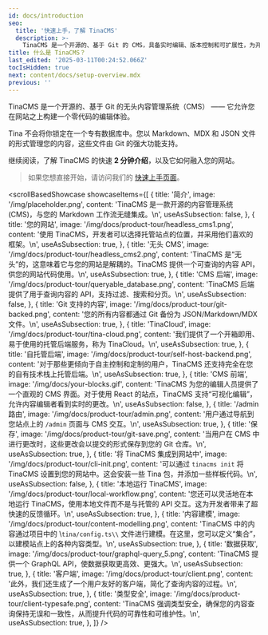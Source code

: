```yaml
---
id: docs/introduction
seo:
  title: '快速上手，了解 TinaCMS'
  description: >-
    TinaCMS 是一个开源的、基于 Git 的 CMS，具备实时编辑、版本控制和可扩展性，为开发者和内容创作者提供强大支持。
title: 什么是 TinaCMS？
last_edited: '2025-03-11T00:24:52.066Z'
tocIsHidden: true
next: content/docs/setup-overview.mdx
previous: ''
---
```


TinaCMS 是一个开源的、基于 Git 的无头内容管理系统（CMS） —— 它允许您在网站之上构建一个零代码的编辑体验。

Tina 不会将你锁定在一个专有数据库中。您以 Markdown、MDX 和 JSON 文件的形式管理您的内容，这些文件由 Git 的强大功能支持。

继续阅读，了解 TinaCMS 的快速 **2 分钟介绍**，以及它如何融入您的网站。

> 如果您想直接开始，请访问我们的 [快速上手页面](/zh/docs/setup-overview/)。

<scrollBasedShowcase
  showcaseItems={[
    {
      title: '简介',
      image: '/img/placeholder.png',
      content:
        'TinaCMS 是一款开源的内容管理系统 (CMS)，与您的 Markdown 工作流无缝集成。\n',
      useAsSubsection: false,
    },
    {
      title: '您的网站',
      image: '/img/docs/product-tour/headless_cms1.png',
      content:
        '使用 TinaCMS，开发者可以选择托管站点的位置，并采用他们喜欢的框架。\n',
      useAsSubsection: true,
    },
    {
      title: '无头 CMS',
      image: '/img/docs/product-tour/headless_cms2.png',
      content:
        'TinaCMS 是“无头”的，这意味着它与您的网站是解耦的。TinaCMS 提供一个可查询的内容 API，供您的网站代码使用。\n',
      useAsSubsection: true,
    },
    {
      title: 'CMS 后端',
      image: '/img/docs/product-tour/queryable_database.png',
      content: 'TinaCMS 后端提供了用于查询内容的 API，支持过滤、搜索和分页。\n',
      useAsSubsection: false,
    },
    {
      title: 'Git 支持的内容',
      image: '/img/docs/product-tour/git-backed.png',
      content: '您的所有内容都通过 Git 备份为 JSON/Markdown/MDX 文件。\n',
      useAsSubsection: true,
    },
    {
      title: 'TinaCloud',
      image: '/img/docs/product-tour/tina-cloud.png',
      content:
        '我们提供了一个开箱即用、易于使用的托管后端服务，称为 TinaCloud。\n',
      useAsSubsection: true,
    },
    {
      title: '自托管后端',
      image: '/img/docs/product-tour/self-host-backend.png',
      content:
        '对于那些更倾向于自主控制和定制的用户，TinaCMS 还支持完全在您的自有技术栈上托管后端。\n',
      useAsSubsection: true,
    },
    {
      title: 'CMS 前端',
      image: '/img/docs/your-blocks.gif',
      content:
        'TinaCMS 为您的编辑人员提供了一个直观的 CMS 界面。对于使用 React 的站点，TinaCMS 支持“可视化编辑”，允许内容编辑者看到实时的更改。\n',
      useAsSubsection: false,
    },
    {
      title: '/admin 路由',
      image: '/img/docs/product-tour/admin.png',
      content: '用户通过导航到您站点上的 `/admin` 页面与 CMS 交互。\n',
      useAsSubsection: true,
    },
    {
      title: '保存',
      image: '/img/docs/product-tour/git-save.png',
      content:
        '当用户在 CMS 中进行更改时，这些更改会以提交的形式保存到您的 Git 仓库。\n',
      useAsSubsection: true,
    },
    {
      title: '将 TinaCMS 集成到网站中',
      image: '/img/docs/product-tour/cli-init.png',
      content:
        '可以通过 `tinacms init` 将 TinaCMS 设置到您的网站中。这会安装一些 Tina 包，并添加一些样板代码。\n',
      useAsSubsection: false,
    },
    {
      title: '本地运行 TinaCMS',
      image: '/img/docs/product-tour/local-workflow.png',
      content:
        '您还可以灵活地在本地运行 TinaCMS，使用本地文件而不是与托管的 API 交互。这为开发者带来了超快速的反馈循环。\n',
      useAsSubsection: true,
    },
    {
      title: '内容建模',
      image: '/img/docs/product-tour/content-modelling.png',
      content:
        'TinaCMS 中的内容通过项目中的 \\`tina/config.ts\\` 文件进行建模。在这里，您可以定义“集合”，以建模站点上的各种内容类型。\n',
      useAsSubsection: true,
    },
    {
      title: '数据获取',
      image: '/img/docs/product-tour/graphql-query_5.png',
      content: 'TinaCMS 提供一个 GraphQL API，使数据获取更高效、更强大。\n',
      useAsSubsection: true,
    },
    {
      title: '客户端',
      image: '/img/docs/product-tour/client.png',
      content:
        '此外，我们还生成了一个用户友好的客户端，简化了查询内容的过程。\n',
      useAsSubsection: true,
    },
    {
      title: '类型安全',
      image: '/img/docs/product-tour/client-typesafe.png',
      content:
        'TinaCMS 强调类型安全，确保您的内容查询保持无误和一致性，从而提升代码的可靠性和可维护性。\n',
      useAsSubsection: true,
    },
  ]}
/>
